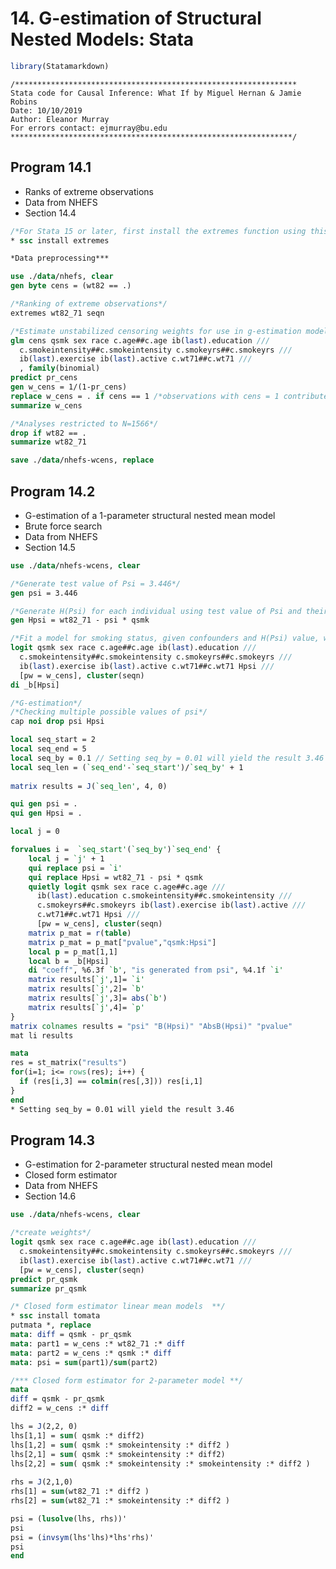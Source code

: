 # 14. G-estimation of Structural Nested Models: Stata{-}

```r
library(Statamarkdown)
```

```
/***************************************************************
Stata code for Causal Inference: What If by Miguel Hernan & Jamie Robins
Date: 10/10/2019
Author: Eleanor Murray 
For errors contact: ejmurray@bu.edu
***************************************************************/
```

## Program 14.1

- Ranks of extreme observations
- Data from NHEFS
- Section 14.4

```stata
/*For Stata 15 or later, first install the extremes function using this code:*/
* ssc install extremes 

*Data preprocessing***

use ./data/nhefs, clear
gen byte cens = (wt82 == .)

/*Ranking of extreme observations*/
extremes wt82_71 seqn

/*Estimate unstabilized censoring weights for use in g-estimation models*/
glm cens qsmk sex race c.age##c.age ib(last).education ///
  c.smokeintensity##c.smokeintensity c.smokeyrs##c.smokeyrs ///
  ib(last).exercise ib(last).active c.wt71##c.wt71 ///
  , family(binomial)
predict pr_cens
gen w_cens = 1/(1-pr_cens)
replace w_cens = . if cens == 1 /*observations with cens = 1 contribute to censoring models but not outcome model*/
summarize w_cens

/*Analyses restricted to N=1566*/
drop if wt82 == .
summarize wt82_71

save ./data/nhefs-wcens, replace
```

## Program 14.2

- G-estimation of a 1-parameter structural nested mean model
- Brute force search
- Data from NHEFS
- Section 14.5

```stata
use ./data/nhefs-wcens, clear

/*Generate test value of Psi = 3.446*/
gen psi = 3.446

/*Generate H(Psi) for each individual using test value of Psi and their own values of weight change and smoking status*/
gen Hpsi = wt82_71 - psi * qsmk 

/*Fit a model for smoking status, given confounders and H(Psi) value, with censoring weights and display H(Psi) coefficient*/
logit qsmk sex race c.age##c.age ib(last).education ///
  c.smokeintensity##c.smokeintensity c.smokeyrs##c.smokeyrs ///
  ib(last).exercise ib(last).active c.wt71##c.wt71 Hpsi ///
  [pw = w_cens], cluster(seqn)
di _b[Hpsi]

/*G-estimation*/
/*Checking multiple possible values of psi*/
cap noi drop psi Hpsi

local seq_start = 2
local seq_end = 5
local seq_by = 0.1 // Setting seq_by = 0.01 will yield the result 3.46
local seq_len = (`seq_end'-`seq_start')/`seq_by' + 1
                 
matrix results = J(`seq_len', 4, 0)

qui gen psi = .
qui gen Hpsi = .

local j = 0

forvalues i =  `seq_start'(`seq_by')`seq_end' {
	local j = `j' + 1
	qui replace psi = `i'
	qui replace Hpsi = wt82_71 - psi * qsmk 
	quietly logit qsmk sex race c.age##c.age ///
	  ib(last).education c.smokeintensity##c.smokeintensity ///
	  c.smokeyrs##c.smokeyrs ib(last).exercise ib(last).active ///
	  c.wt71##c.wt71 Hpsi ///
	  [pw = w_cens], cluster(seqn)
	matrix p_mat = r(table)
	matrix p_mat = p_mat["pvalue","qsmk:Hpsi"]
	local p = p_mat[1,1]
	local b = _b[Hpsi]
	di "coeff", %6.3f `b', "is generated from psi", %4.1f `i'
	matrix results[`j',1]= `i'
	matrix results[`j',2]= `b'
	matrix results[`j',3]= abs(`b')
	matrix results[`j',4]= `p'
}
matrix colnames results = "psi" "B(Hpsi)" "AbsB(Hpsi)" "pvalue"
mat li results 

mata
res = st_matrix("results")
for(i=1; i<= rows(res); i++) { 
  if (res[i,3] == colmin(res[,3])) res[i,1]
}
end
* Setting seq_by = 0.01 will yield the result 3.46
```

## Program 14.3

- G-estimation for 2-parameter structural nested mean model
- Closed form estimator
- Data from NHEFS
- Section 14.6

```stata
use ./data/nhefs-wcens, clear

/*create weights*/
logit qsmk sex race c.age##c.age ib(last).education ///
  c.smokeintensity##c.smokeintensity c.smokeyrs##c.smokeyrs ///
  ib(last).exercise ib(last).active c.wt71##c.wt71 ///
  [pw = w_cens], cluster(seqn)
predict pr_qsmk
summarize pr_qsmk

/* Closed form estimator linear mean models  **/
* ssc install tomata
putmata *, replace
mata: diff = qsmk - pr_qsmk
mata: part1 = w_cens :* wt82_71 :* diff
mata: part2 = w_cens :* qsmk :* diff
mata: psi = sum(part1)/sum(part2)

/*** Closed form estimator for 2-parameter model **/
mata
diff = qsmk - pr_qsmk
diff2 = w_cens :* diff

lhs = J(2,2, 0)
lhs[1,1] = sum( qsmk :* diff2)
lhs[1,2] = sum( qsmk :* smokeintensity :* diff2 )
lhs[2,1] = sum( qsmk :* smokeintensity :* diff2)
lhs[2,2] = sum( qsmk :* smokeintensity :* smokeintensity :* diff2 )
                                                                
rhs = J(2,1,0)
rhs[1] = sum(wt82_71 :* diff2 )
rhs[2] = sum(wt82_71 :* smokeintensity :* diff2 )

psi = (lusolve(lhs, rhs))'
psi
psi = (invsym(lhs'lhs)*lhs'rhs)'
psi
end
```
